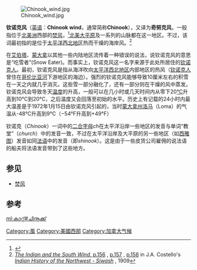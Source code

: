 {{Expand language|1=en|time=2021-05-03T08:07:05+00:00}}
{{distinguish|西洛可风}}

[[File:Chinook_wind.jpg|thumb]]

'''钦诺克风'''（[[英语|英语]]：'''Chinook wind'''，通常简称'''Chinook'''），又译为'''奇努克风'''，一般指位于[[北美洲|北美洲]]西部的[[焚风|焚风]]，<ref>{{cite encyclopedia| year = 2006| title = Chinook| encyclopedia = Encyclopædia Britannica| publisher =| location =| url = http://www.britannica.com/eb/article?tocId=9082175| accessdate =| id = 
''}}</ref>[[北美大平原|北美大平原]]及一系列的山脉都在这一地区。不过，该词最初指的是位于[[太平洋西北地区|太平洋西北地区]]热而干燥的海岸风。<ref name="p.157">[http://www.1st-hand-history.org/siwash/156.jpg ''The Indian and the South Wind'', p.156]  {{webarchive|url=https://web.archive.org/web/20080530134110/http://www.1st-hand-history.org/siwash/156.jpg |date=2008-05-30 }}, [http://www.1st-hand-history.org/siwash/157.jpg p.157]  {{webarchive|url=https://web.archive.org/web/20080530134109/http://www.1st-hand-history.org/siwash/157.jpg |date=2008-05-30 }}, [http://www.1st-hand-history.org/siwash/158.jpg p.158]  {{webarchive|url=https://web.archive.org/web/20080530134111/http://www.1st-hand-history.org/siwash/158.jpg |date=2008-05-30 }} in J.A. Costello's [http://www.1st-hand-history.org/siwash/ALBUM4.HTML ''Indian History of the Northwest - Siwash''] {{webarchive|url=https://web.archive.org/web/20071028170332/http://www.1st-hand-history.org/siwash/ALBUM4.HTML |date=2007-10-28 }}, 1909</ref>

在[[艾伯塔|艾伯塔]]、[[蒙大拿|蒙大拿]]以其他一些内陆地区流传着一种错误的说法，说钦诺克风的意思是“吃雪者”(Snow Eater)。而事实上，钦诺克风这一名字来源于此处所居住的[[钦诺克人|钦诺克人]]。最初，钦诺克风是指从海洋吹向[[太平洋西北地区|太平洋西北地区]]内部地区的热风（[[钦诺克人|钦诺克人]]曾住在[[哥伦比亚河|哥伦比亚河]]下游地区的海边）。强烈的钦诺克风能够导致10厘米左右的积雪在一天之内就几乎消灭。这些雪一部分融化了，还有一部分则在干燥的风中蒸发。钦诺克风会导致冬天[[温度|温度]]的升高，一般可以在几小时或几天时间内从零下20[[摄氏度|°C]]升高到10°C到20°C，之后温度又会回落至初始的水平。历史上有记载的24小时内最大温差是于1972年1月15日由钦诺克风引起的，当时[[蒙大拿州|蒙大拿州]][[洛马_(蒙大拿州)|洛马]]（Loma）的气温从-48°C升高到9°C（−54°F升高到+49°F）

钦诺克（''Chinook''）一词中的[[二合字母|二合字母]]''ch''在太平洋沿岸一些地区的发音与单词“教堂”（''church''）中的发音一致，不过在太平洋沿岸及大平原的另一些地区（如[[西雅图|西雅图]]）发音如同[[法语|法语]]中的发音（即''shinook''）。这是由于一些皮货公司雇佣的说法语的船夫将法语发音带到了这些地方。

== 参见 ==
* [[焚风|焚风]]

== 参考 ==
{{reflist}}
[[Category:風|Category:風]]
[[Category:美國西部|Category:美國西部]]
[[Category:加拿大气候|Category:加拿大气候]]

[[ml:കാറ്റ്#ചിനൂക്ക്|ml:കാറ്റ്#ചിനൂക്ക്]]